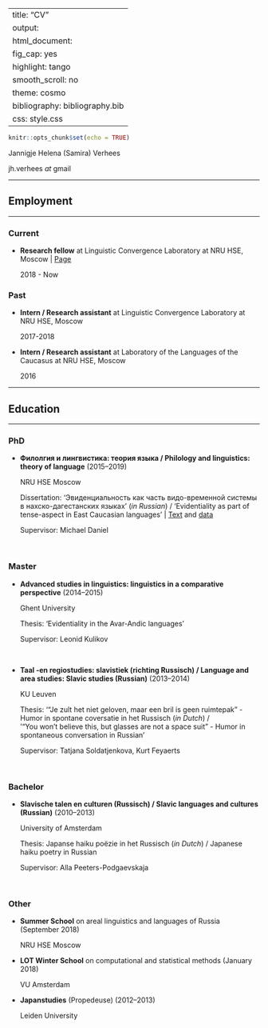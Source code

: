 
---
title: "CV"
output:
  html_document:
    fig_cap: yes
    highlight: tango
    smooth_scroll: no
    theme: cosmo
bibliography: bibliography.bib
css: style.css
---

```r
knitr::opts_chunk$set(echo = TRUE)
```


Jannigje Helena (Samira) Verhees 

jh.verhees _at_ gmail

---

## Employment

---

### Current

* **Research fellow** at Linguistic Convergence Laboratory at NRU HSE, Moscow | [Page](https://www.hse.ru/en/staff/samiraverhees)

    2018 - Now 

### Past

* **Intern / Research assistant** at Linguistic Convergence Laboratory at NRU HSE, Moscow
   
    2017-2018 

* **Intern / Research assistant** at Laboratory of the Languages of the Caucasus at NRU HSE, Moscow
   
    2016

---

## Education

---

### PhD


* **Филолгия и лингвистика: теория языка / Philology and linguistics: theory of language** (2015--2019)

    NRU HSE Moscow

    Dissertation: 'Эвиденциальность как часть видо-временной системы в нахско-дагестанских языках' (*in Russian*) / 'Evidentiality as part of tense-aspect in East Caucasian languages' | [Text](https://www.hse.ru/sci/diss/300367563) and  [data](https://github.com/sverhees/dissertation_evidentiality)

    Supervisor: Michael Daniel

<br>

### Master

* **Advanced studies in linguistics: linguistics in a comparative perspective** (2014--2015)

    Ghent University

    Thesis: 'Evidentiality in the Avar-Andic languages'

    Supervisor: Leonid Kulikov

<br>

* **Taal -en regiostudies: slavistiek (richting Russisch) / Language and area studies: Slavic studies (Russian)** (2013--2014)

    KU Leuven

    Thesis: '"Je zult het niet geloven, maar een bril is geen ruimtepak" - Humor in spontane coversatie in het Russisch  (*in Dutch*) / <br> '"You won't believe this, but glasses are not a space suit" - Humor in spontaneous conversation in Russian'

    Supervisor: Tatjana Soldatjenkova, Kurt Feyaerts

<br>

### Bachelor

* **Slavische talen en culturen (Russisch) / Slavic languages and cultures (Russian)** (2010--2013)

    University of Amsterdam

    Thesis: Japanse haiku poëzie in het Russisch (*in Dutch*) / Japanese haiku poetry in Russian

    Supervisor: Alla Peeters-Podgaevskaja

<br>

### Other

* **Summer School** on areal linguistics and languages of Russia (September 2018)

    NRU HSE Moscow


* **LOT Winter School** on computational and statistical methods (January 2018)

    VU Amsterdam


* **Japanstudies** (Propedeuse) (2012--2013)

    Leiden University
    
<br>
